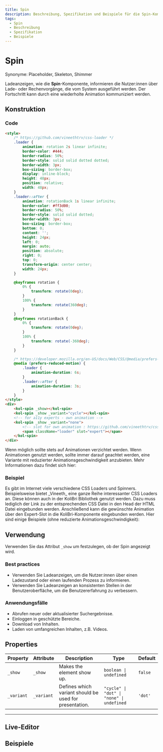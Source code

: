 ```yaml
---
title: Spin
description: Beschreibung, Spezifikation und Beispiele für die Spin-Komponente.
tags:
  - Spin
  - Beschreibung
  - Spezifikation
  - Beispiele
---
```



# Spin

Synonyme: Placeholder, Skeleton, Shimmer

Ladeanzeigen, wie die **Spin**-Komponente, informieren die Nutzer:innen über Lade- oder Rechenvorgänge, die vom System ausgeführt werden. Der Fortschritt kann durch eine wiederholte Animation kommuniziert werden.

## Konstruktion

### Code

```html
<style>
	/* https://github.com/vineethtrv/css-loader */
	.loader {
		animation: rotation 2s linear infinite;
		border-color: #444;
		border-radius: 50%;
		border-style: solid solid dotted dotted;
		border-width: 3px;
		box-sizing: border-box;
		display: inline-block;
		height: 48px;
		position: relative;
		width: 48px;
	}
	.loader::after {
		animation: rotationBack 1s linear infinite;
		border-color: #ff3d00;
		border-radius: 50%;
		border-style: solid solid dotted;
		border-width: 3px;
		box-sizing: border-box;
		bottom: 0;
		content: '';
		height: 24px;
		left: 0;
		margin: auto;
		position: absolute;
		right: 0;
		top: 0;
		transform-origin: center center;
		width: 24px;
	}

	@keyframes rotation {
		0% {
			transform: rotate(0deg);
		}
		100% {
			transform: rotate(360deg);
		}
	}
	@keyframes rotationBack {
		0% {
			transform: rotate(0deg);
		}
		100% {
			transform: rotate(-360deg);
		}
	}

	/* https://developer.mozilla.org/en-US/docs/Web/CSS/@media/prefers-reduced-motion#toning_down_the_animation_scaling */
	@media (prefers-reduced-motion) {
		.loader {
			animation-duration: 6s;
		}
		.loader::after {
			animation-duration: 3s;
		}
	}
</style>
<div>
	<kol-spin _show></kol-spin>
	<kol-spin _show _variant="cycle"></kol-spin>
	<!-- for a11y experts - own animation -->
	<kol-spin _show _variant="none">
		<!-- slot for own animation : https://github.com/vineethtrv/css-loader -->
		<span className="loader" slot="expert"></span>
	</kol-spin>
</div>
```

<kol-alert _label_="Reduce Motion" _level="4" _type="warning">
	Wenn möglich sollte stets auf Animationen verzichtet werden. Wenn Animationen genutzt werden, sollte immer darauf geachtet werden, eine Variante mit reduzierter Animationsgeschwindigkeit anzubieten. Mehr Informationen dazu findet sich hier:
	<kol-link _href="https://developer.mozilla.org/en-US/docs/Web/CSS/@media/prefers-reduced-motion" _label="https://developer.mozilla.org/en-US/docs/Web/CSS/@media/prefers-reduced-motion" _target="_blank"></kol-link>
</kol-alert>

### Beispiel

<kol-spin _show></kol-spin>
<kol-spin _show _variant="cycle"></kol-spin>
<kol-spin _show _variant="none"><span className="loader" slot="expert"></span></kol-spin>

<kol-details _label="CSS Loaders & Spinners" _open>
	Es gibt im Internet viele verschiedene CSS Loaders und Spinners. Beispielsweise bietet _Vineeth_ eine ganze Reihe interessanter CSS Loaders an. Diese können auch in der KoliBri Bibliothek genutzt werden. Dazu muss lediglich der Link zu der entsprechenden CSS Datei in den Head der HTML Datei eingebunden werden. Anschließend kann die gewünschte Animation über den Expert-Slot in die KoliBri-Komponente eingebunden werden. Hier sind einige Beispiele (ohne reduzierte Animationsgeschwindigkeit):
	<kol-link _href="https://github.com/vineethtrv/css-loader" _target="_blank" _target="_blank"></kol-link>
</kol-details>

## Verwendung

Verwenden Sie das Attribut `_show` um festzulegen, ob der Spin angezeigt wird.

### Best practices

- Verwenden Sie Ladeanzeigen, um die Nutzer:innen über einen Ladezustand oder einen laufenden Prozess zu informieren.
- Verwenden Sie Ladeanzeigen an konsistenten Stellen in der Benutzeroberfläche, um die Benutzererfahrung zu verbessern.

### Anwendungsfälle

- Abrufen neuer oder aktualisierter Suchergebnisse.
- Einloggen in geschützte Bereiche.
- Download von Inhalten.
- Laden von umfangreichen Inhalten, z.B. Videos.

<!-- Auto Generated Below -->

## Properties

| Property   | Attribute  | Description                                            | Type                                      | Default |
| ---------- | ---------- | ------------------------------------------------------ | ----------------------------------------- | ------- |
| `_show`    | `_show`    | Makes the element show up.                             | `boolean \| undefined`                    | `false` |
| `_variant` | `_variant` | Defines which variant should be used for presentation. | `"cycle" \| "dot" \| "none" \| undefined` | `'dot'` |

---

<ExampleLink component="spin" />

## Live-Editor

<LiveEditorCompact component="spin" />

## Beispiele

<Configurator component="spin" sample="basic" />
